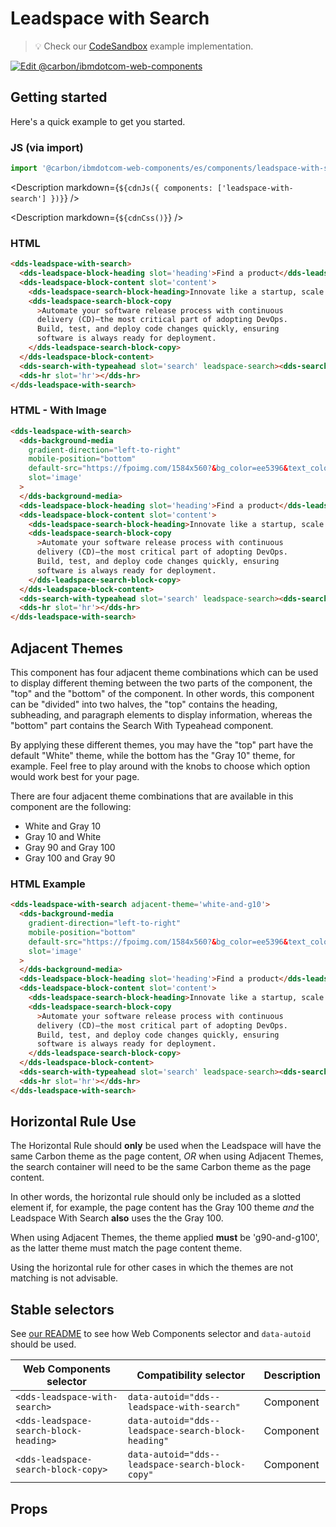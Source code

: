 



# Leadspace with Search

> 💡 Check our
> [CodeSandbox](https://githubbox.com/carbon-design-system/carbon-for-ibm-dotcom/tree/master/packages/web-components/examples/codesandbox/components/leadspace-with-search)
> example implementation.

[![Edit @carbon/ibmdotcom-web-components](https://codesandbox.io/static/img/play-codesandbox.svg)](https://githubbox.com/carbon-design-system/carbon-for-ibm-dotcom/tree/master/packages/web-components/examples/codesandbox/components/leadspace-with-search)

## Getting started

Here's a quick example to get you started.

### JS (via import)

```javascript
import '@carbon/ibmdotcom-web-components/es/components/leadspace-with-search/index';
```

<Description markdown={`${cdnJs({ components: ['leadspace-with-search'] })}`} />

<Description markdown={`${cdnCss()}`} />

### HTML

```html
<dds-leadspace-with-search>
  <dds-leadspace-block-heading slot='heading'>Find a product</dds-leadspace-block-heading>
  <dds-leadspace-block-content slot='content'>
    <dds-leadspace-search-block-heading>Innovate like a startup, scale for the enterprise</dds-leadspace-search-block-heading>
    <dds-leadspace-search-block-copy
      >Automate your software release process with continuous
      delivery (CD)—the most critical part of adopting DevOps.
      Build, test, and deploy code changes quickly, ensuring
      software is always ready for deployment.
    </dds-leadspace-search-block-copy>
  </dds-leadspace-block-content>
  <dds-search-with-typeahead slot='search' leadspace-search><dds-search-with-typeahead/>
  <dds-hr slot='hr'></dds-hr>
</dds-leadspace-with-search>
```

### HTML - With Image

```html
<dds-leadspace-with-search>
  <dds-background-media
    gradient-direction="left-to-right"
    mobile-position="bottom"
    default-src="https://fpoimg.com/1584x560?&bg_color=ee5396&text_color=161616"
    slot='image'
  >
  </dds-background-media>
  <dds-leadspace-block-heading slot='heading'>Find a product</dds-leadspace-block-heading>
  <dds-leadspace-block-content slot='content'>
    <dds-leadspace-search-block-heading>Innovate like a startup, scale for the enterprise</dds-leadspace-search-block-heading>
    <dds-leadspace-search-block-copy
      >Automate your software release process with continuous
      delivery (CD)—the most critical part of adopting DevOps.
      Build, test, and deploy code changes quickly, ensuring
      software is always ready for deployment.
    </dds-leadspace-search-block-copy>
  </dds-leadspace-block-content>
  <dds-search-with-typeahead slot='search' leadspace-search><dds-search-with-typeahead/>
  <dds-hr slot='hr'></dds-hr>
</dds-leadspace-with-search>
```

## Adjacent Themes

This component has four adjacent theme combinations which can be used to display different theming between the two parts of the component,
the "top" and the "bottom" of the component. In other words, this component can be "divided" into two halves, the "top" contains the heading, 
subheading, and paragraph elements to display information, whereas the "bottom" part contains the Search With Typeahead component.

By applying these different themes, you may have the "top" part have the default "White" theme, while the bottom has the "Gray 10" theme, for example.
Feel free to play around with the knobs to choose which option would work best for your page.

There are four adjacent theme combinations that are available in this component are the following:
* White and Gray 10
* Gray 10 and White
* Gray 90 and Gray 100
* Gray 100 and Gray 90

### HTML Example

```html
<dds-leadspace-with-search adjacent-theme='white-and-g10'>
  <dds-background-media
    gradient-direction="left-to-right"
    mobile-position="bottom"
    default-src="https://fpoimg.com/1584x560?&bg_color=ee5396&text_color=161616"
    slot='image'
  >
  </dds-background-media>
  <dds-leadspace-block-heading slot='heading'>Find a product</dds-leadspace-block-heading>
  <dds-leadspace-block-content slot='content'>
    <dds-leadspace-search-block-heading>Innovate like a startup, scale for the enterprise</dds-leadspace-search-block-heading>
    <dds-leadspace-search-block-copy
      >Automate your software release process with continuous
      delivery (CD)—the most critical part of adopting DevOps.
      Build, test, and deploy code changes quickly, ensuring
      software is always ready for deployment.
    </dds-leadspace-search-block-copy>
  </dds-leadspace-block-content>
  <dds-search-with-typeahead slot='search' leadspace-search><dds-search-with-typeahead/>
  <dds-hr slot='hr'></dds-hr>
</dds-leadspace-with-search>
```

## Horizontal Rule Use
The Horizontal Rule should **only** be used when the Leadspace will have the same Carbon theme as the page content,
*OR* when using Adjacent Themes, the search container will need to be the same Carbon theme as the page content.

In other words, the horizontal rule should only be included as a slotted element if, for example, the page content has
the Gray 100 theme *and* the Leadspace With Search **also** uses the the Gray 100.

When using Adjacent Themes, the theme applied **must** be 'g90-and-g100', as the latter theme must match the page content theme.

Using the horizontal rule for other cases in which the themes are not matching is not advisable.

## Stable selectors

See [our README](https://github.com/carbon-design-system/carbon-for-ibm-dotcom/tree/master/packages/web-components#stable-selectors-for-analytics-and-integratione2e-testing-in-web-components) to see how Web Components selector and `data-autoid` should be used.

| Web Components selector                | Compatibility selector                              | Description |
| -------------------------------------- | --------------------------------------------------- | ----------- |
| `<dds-leadspace-with-search>`          | `data-autoid="dds--leadspace-with-search"`          | Component   |
| `<dds-leadspace-search-block-heading>` | `data-autoid="dds--leadspace-search-block-heading"` | Component   |
| `<dds-leadspace-search-block-copy>`    | `data-autoid="dds--leadspace-search-block-copy"`    | Component   |


## Props

<Props of="dds-leadspace-with-search" />
<Description markdown={contributing} />
